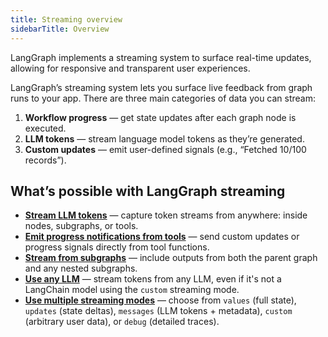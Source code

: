 ```yaml
---
title: Streaming overview
sidebarTitle: Overview
---
```





LangGraph implements a streaming system to surface real-time updates, allowing for responsive and transparent user experiences.

LangGraph’s streaming system lets you surface live feedback from graph runs to your app.
There are three main categories of data you can stream:

1. **Workflow progress** — get state updates after each graph node is executed.
2. **LLM tokens** — stream language model tokens as they’re generated.
3. **Custom updates** — emit user-defined signals (e.g., “Fetched 10/100 records”).

## What’s possible with LangGraph streaming

* [**Stream LLM tokens**](/oss/streaming#messages) — capture token streams from anywhere: inside nodes, subgraphs, or tools.
* [**Emit progress notifications from tools**](/oss/streaming#stream-custom-data) — send custom updates or progress signals directly from tool functions.
* [**Stream from subgraphs**](/oss/streaming#stream-subgraph-outputs) — include outputs from both the parent graph and any nested subgraphs.
* [**Use any LLM**](/oss/streaming#use-with-any-llm) — stream tokens from any LLM, even if it's not a LangChain model using the `custom` streaming mode.
* [**Use multiple streaming modes**](/oss/streaming#stream-multiple-modes) — choose from `values` (full state), `updates` (state deltas), `messages` (LLM tokens + metadata), `custom` (arbitrary user data), or `debug` (detailed traces).
